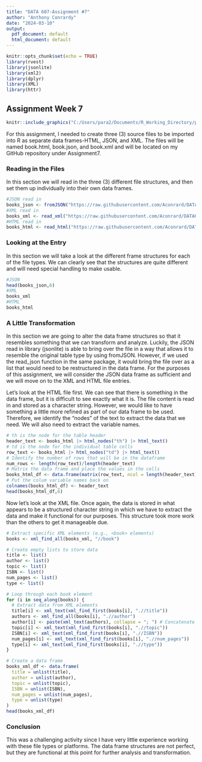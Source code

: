 ```yaml
---
title: "DATA 607-Assignment #7"
author: "Anthony Conrardy"
date: "2024-03-10"
output:
  pdf_document: default
  html_document: default
---
```


```r
knitr::opts_chunk$set(echo = TRUE)
library(rvest)
library(jsonlite)
library(xml2)
library(dplyr)
library(XML)
library(httr)
```

## Assignment Week 7
```r
knitr::include_graphics("C:/Users/para2/Documents/R_Working_Directory/pittsburgh+bridges/Assignment #7 DATA 607/Assignment - Working with XML and JSON in R.png")
```


For this assignment, I needed to create three (3) source files to be imported into R as separate data frames-HTML, JSON, and XML.  The files will be named book.html, book.json, and book.xml and will be located on my GitHub repository under Assignment7.

### Reading in the Files

In this section we will read in the three (3) different file structures, and then set them up individually into their own data frames.  

```r
#JSON read in
books_json <- fromJSON("https://raw.githubusercontent.com/Aconrard/DATA607/main/Assignment7/books.json")
#XML read in
books_xml <- read_xml("https://raw.githubusercontent.com/Aconrard/DATA607/main/Assignment7/books.xml")
#HTML read in
books_html <- read_html("https://raw.githubusercontent.com/Aconrard/DATA607/main/Assignment7/Books.html")
```

### Looking at the Entry

In this section we will take a look at the different frame structures for each of the file types.  We can clearly see that the structures are quite different and will need special handling to make usable.

```r
#JSON
head(books_json,6)
#XML
books_xml
#HTML
books_html
```


### A Little Transformation

In this section we are going to alter the data frame structures so that it resembles something that we can transform and analyze.  Luckily, the JSON read in library (jsonlite) is able to bring over the file in a way that allows it to resemble the original table type by using fromJSON.  However, if we used the read_json function in the same package, it would bring the file over as a list that would need to be restructured in the data frame.  For the purposes of this assignment, we will consider the JSON data frame as sufficient and we will move on to the XML and HTML file entries.

Let's look at the HTML file first.  We can see that there is something in the data frame, but it is difficult to see exactly what it is.  The file content is read in and stored as a character string.  However, we would like to have something a little more refined as part of our data frame to be used.  Therefore, we identify the "nodes" of the text to extract the data that we need.  We will also need to extract the variable names.

```r
# th is the node for the table header
header_text <- books_html |> html_nodes("th") |> html_text()
# td is the node for the individual table cells
row_text <- books_html |> html_nodes("td") |> html_text()
# Identify the number of rows that will be in the dataframe
num_rows <- length(row_text)/length(header_text)
# Matrix the data frame and place the values in the cells
books_html_df <- data.frame(matrix(row_text, ncol = length(header_text), byrow = TRUE))
# Put the colum variable names back on
colnames(books_html_df) <- header_text
head(books_html_df,6)
```

Now let's look at the XML file.  Once again, the data is stored in what appears to be a structured character string in which we have to extract the data and make it functional for our purposes.  This structure took more work than the others to get it manageable due.

```r
# Extract specific XML elements (e.g., <book> elements)
books <- xml_find_all(books_xml, "//book")

# Create empty lists to store data
title <- list()
author <- list()
topic <- list()
ISBN <- list()
num_pages <- list()
type <- list()

# Loop through each book element
for (i in seq_along(books)) {
  # Extract data from XML elements
  title[i] <- xml_text(xml_find_first(books[i], ".//title"))
  authors <- xml_find_all(books[i], ".//author")
  author[i] <- paste(xml_text(authors), collapse = "; ") # Concatenate multiple authors into a single string
  topic[i] <- xml_text(xml_find_first(books[i], ".//topic"))
  ISBN[i] <- xml_text(xml_find_first(books[i], ".//ISBN"))
  num_pages[i] <- xml_text(xml_find_first(books[i], ".//num_pages"))
  type[i] <- xml_text(xml_find_first(books[i], ".//type"))
}

# Create a data frame
books_xml_df <- data.frame(
  title = unlist(title),
  author = unlist(author),
  topic = unlist(topic),
  ISBN = unlist(ISBN),
  num_pages = unlist(num_pages),
  type = unlist(type)
)
head(books_xml_df)
```

### Conclusion

This was a challenging activity since I have very little experience working with these file types or platforms.  The data frame structures are not perfect, but they are functional at this point for further analysis and transformation.
